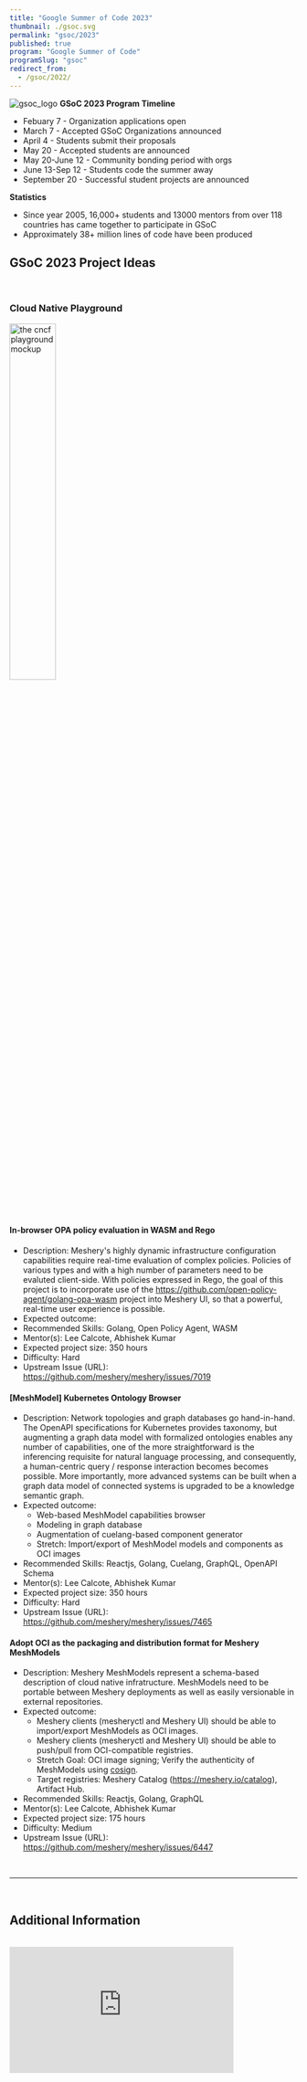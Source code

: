 ```yaml
---
title: "Google Summer of Code 2023"
thumbnail: ./gsoc.svg
permalink: "gsoc/2023"
published: true
program: "Google Summer of Code"
programSlug: "gsoc"
redirect_from:
  - /gsoc/2022/
---
```


<ProgramsWrapper>

<img src={gsoc_logo} alt="gsoc_logo" />
<b>GSoC 2023 Program Timeline</b>
<div>
  <ul>
    <li>Febuary 7 - Organization applications open</li>
    <li>March 7 - Accepted GSoC Organizations announced</li>
    <li>April 4 - Students submit their proposals</li>
    <li>May 20 - Accepted students are announced</li>
    <li>May 20-June 12 - Community bonding period with orgs</li>
    <li>June 13-Sep 12 - Students code the summer away</li>
    <li>September 20 - Successful student projects are announced</li>
  </ul>
</div>
<b>Statistics</b>
<div>
  <ul>
    <li>
      Since year 2005, 16,000+ students and 13000 mentors from over 118
      countries has came together to participate in GSoC
    </li>
    <li>Approximately 38+ million lines of code have been produced</li>
  </ul>
</div>

## GSoC 2023 Project Ideas
<br />

### Cloud Native Playground

<a href="https://play.meshery.io">
<img src={playground} alt="the cncf playground mockup" style="width:40%;" />
</a>


#### In-browser OPA policy evaluation in WASM and Rego

- Description: Meshery's highly dynamic infrastructure configuration capabilities require real-time evaluation of complex policies. Policies of various types and with a high number of parameters need to be evaluted client-side. With policies expressed in Rego, the goal of this project is to incorporate use of the https://github.com/open-policy-agent/golang-opa-wasm project into Meshery UI, so that a powerful, real-time user experience is possible.
- Expected outcome:
- Recommended Skills: Golang, Open Policy Agent, WASM
- Mentor(s): <Link to="/community/members/lee-calcote">Lee Calcote</Link>, <Link to="/community/members/abhishek-kumar">Abhishek Kumar</Link>
- Expected project size: 350 hours
- Difficulty: Hard
- Upstream Issue (URL): https://github.com/meshery/meshery/issues/7019

#### [MeshModel] Kubernetes Ontology Browser

- Description: Network topologies and graph databases go hand-in-hand. The OpenAPI specifications for Kubernetes provides taxonomy, but augmenting a graph data model with formalized ontologies enables any number of capabilities, one of the more straightforward is the inferencing requisite for natural language processing, and consequently, a human-centric query / response interaction becomes becomes possible. More importantly, more advanced systems can be built when a graph data model of connected systems is upgraded to be a knowledge semantic graph.
- Expected outcome: 
  - Web-based MeshModel capabilities browser
  - Modeling in graph database
  - Augmentation of cuelang-based component generator
  - Stretch: Import/export of MeshModel models and components as OCI images
- Recommended Skills: Reactjs, Golang, Cuelang, GraphQL, OpenAPI Schema
- Mentor(s): <Link to="/community/members/lee-calcote">Lee Calcote</Link>, <Link to="/community/members/abhishek-kumar">Abhishek Kumar</Link>
- Expected project size: 350 hours
- Difficulty: Hard
- Upstream Issue (URL): https://github.com/meshery/meshery/issues/7465

#### Adopt OCI as the packaging and distribution format for Meshery MeshModels

- Description: Meshery MeshModels represent a schema-based description of cloud native infratructure. MeshModels need to be portable between Meshery deployments as well as easily versionable in external repositories. 
- Expected outcome:
  - Meshery clients (mesheryctl and Meshery UI) should be able to import/export MeshModels as OCI images.
  - Meshery clients (mesheryctl and Meshery UI) should be able to push/pull from OCI-compatible registries.
  - Stretch Goal: OCI image signing; Verify the authenticity of MeshModels using [cosign](https://github.com/sigstore/cosign).
  - Target registries: Meshery Catalog (https://meshery.io/catalog), Artifact Hub.
- Recommended Skills: Reactjs, Golang, GraphQL
- Mentor(s): <Link to="/community/members/lee-calcote">Lee Calcote</Link>, <Link to="/community/members/abhishek-kumar">Abhishek Kumar</Link>
- Expected project size: 175 hours
- Difficulty: Medium
- Upstream Issue (URL): https://github.com/meshery/meshery/issues/6447

<br />
<hr />
<br />
<h2>Additional Information</h2>
<div className="flex-div">&nbsp;</div>
<div id="layer5-intro" className="iframe-container">
  <iframe
    width="392"
    height="220.5"
    src="https://www.youtube.com/embed/0yN5T5LB9ps"
    loading="lazy"
    frameBorder="0"
    allow="accelerometer; autoplay; encrypted-media; gyroscope; picture-in-picture"
    allowFullScreen
  />
</div>
<p>
  Layer5 projects are open source software. Anyone can download, use, work on,
  and share it with others. It's built on principles like collaboration,
  globalism, and innovation. Layer5 projects are distributed under the terms of
  Apache v2.
</p>

<h3>About Layer5</h3>

<p>
We want to participate to help first-time open source contributors get started and what will hopefully be a lifelong journey of open source participation. We want to have them have a great first experience, understand what it means to be embraced by empathy and, in turn, to have empathy for others. We are all learning and growing each day. Our organization and community culture has a pay-it-forward mentality. We spend a lot of time with both students and adults alike, tutoring them, supporting them, and watching them grow. We believe that the world has too few truly diverse and perpetually encouraging open source communities. We take our internships very seriously and grow and support interns to dramatically increase their career velocity. We love helping others learn and grow. </p>

<p>
Mentoring and seeing others learn and grow is what Layer5 is all about - they grow, we grow. Layer5 is a platform for mentees to hoist themselves up on and leapfrog from. We’re a platform for shared success. Direct participation in GSoC will be most meaningful to the community. </p>

<p>
We interact daily over Slack, and have an open source project <Link to="/community/calendar">meeting everyday</Link>, which are posted to the community <a href="https://www.youtube.com/c/Layer5io?sub_confirmation=1" rel="nofollow">YouTube channel</a>.</p>
<p>
  Layer5 projects are open source software. Anyone can download, use, work on,
  and share it with others. It's built on principles like collaboration,
  globalism, and innovation. Layer5 projects are distributed under the terms of
  Apache v2.
</p>

<h3>Google Summer of Code Participation</h3>

<p>
  The key component of these projects is our Community. This community, which
  you will join as a participant in Google Summer of Code, is improving the
  world of diverse cloud native systems. Your contributions will affect people
  you've never met. The Layer5 community includes software engineers,
  researchers, students, artists, system administrators, operators and web
  designers -- all of whom will be happy to help you get started.
</p>
<p>
  We believe that all contributors should expect and be part of a safe and
  friendly environment for constructive contribution. We can more effectively
  and successfully compare and challenge different ideas to find the best
  solutions for advancement, while building the size, diversity, and strength of
  our community.
</p>
<div className="apply-button">
  <h3>
    <Button
      primary
      title="Participate"
      url="https://discuss.layer5.io"
      external={ true }
    />
  </h3>
</div>

</ProgramsWrapper>
